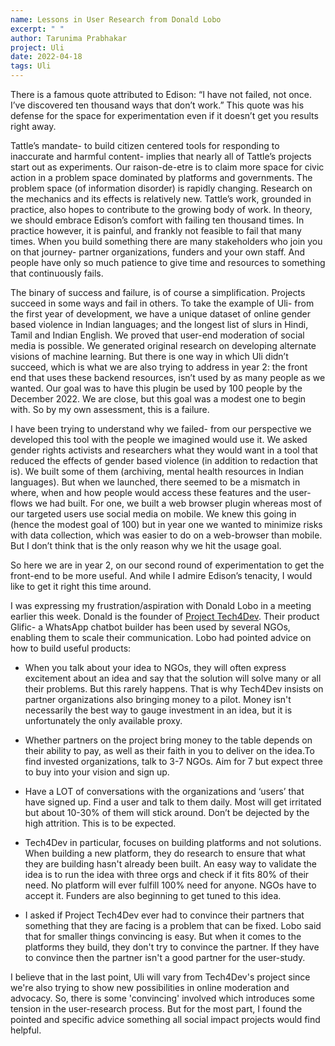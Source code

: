```yaml
---
name: Lessons in User Research from Donald Lobo
excerpt: " "
author: Tarunima Prabhakar
project: Uli
date: 2022-04-18
tags: Uli
---
```


There is a famous quote attributed to Edison: “I have not failed, not once.  I’ve discovered ten thousand ways that don’t work.” This quote was his defense for the space for experimentation even if it doesn’t get you results right away.

Tattle’s mandate- to build citizen centered tools for responding to inaccurate and harmful content- implies that nearly all of Tattle’s projects start out as experiments. Our raison-de-etre is to claim more space for civic action in a problem space dominated by platforms and governments. The problem space (of information disorder) is rapidly changing. Research on the mechanics and its effects is relatively new. Tattle’s work, grounded in practice, also hopes to contribute to the growing body of work. In theory, we should embrace Edison’s comfort with failing ten thousand times. In practice however, it is painful, and frankly not feasible to fail that many times. When you build something there are many stakeholders who join you on that journey- partner organizations, funders and your own staff. And people have only so much patience to give time and resources to something that continuously fails.

The binary of success and failure, is of course a simplification. Projects succeed in some ways and fail in others. To take the example of Uli- from the first year of development, we have a unique dataset of online gender based violence in Indian languages; and the longest list of slurs in Hindi, Tamil and Indian English. We proved that user-end moderation of social media is possible. We generated original research on developing alternate visions of machine learning. But there is one way in which Uli didn’t succeed, which is what we are also trying to address in year 2: the front end that uses these backend resources, isn’t used by as many people as we wanted. Our goal was to have this plugin be used by 100 people by the December 2022. We are close, but this goal was a modest one to begin with. So by my own assessment, this is a failure.

I have been trying to understand why we failed- from our perspective we developed this tool with the people we imagined would use it. We asked gender rights activists and researchers what they would want in a tool that reduced the effects of gender based violence (in addition to redaction that is). We built some of them (archiving, mental health resources in Indian languages). But when we launched, there seemed to be a mismatch in where, when and how people would access these features and the user-flows we had built. For one, we built a web browser plugin whereas most of our targeted users use social media on mobile. We knew this going in (hence the modest goal of 100) but in year one we wanted to minimize risks with data collection, which was easier to do on a web-browser than mobile. But I don’t think that is the only reason why we hit the usage goal.

So here we are in year 2, on our second round of experimentation to get the front-end to be more useful. And while I admire Edison’s tenacity, I would like to get it right this time around.

I was expressing my frustration/aspiration with Donald Lobo in a meeting earlier this week. Donald is the founder of [Project Tech4Dev](https://projecttech4dev.org/). Their product Glific- a WhatsApp chatbot builder has been used by several NGOs, enabling them to scale their communication. Lobo had pointed advice on how to build useful products:

* When you talk about your idea to NGOs, they will often express excitement about an idea and say that the solution will solve many or all their problems. But this rarely happens. That is why Tech4Dev insists on partner organizations also bringing money to a pilot. Money isn't necessarily the best way to gauge investment in an idea, but it is unfortunately the only available proxy.

* Whether partners on the project bring money to the table depends on their ability to pay, as well as their faith in you to deliver on the idea.To find invested organizations, talk to 3-7 NGOs. Aim for 7 but expect three to buy into your vision and sign up.

* Have a LOT of conversations with the organizations and ‘users’ that have signed up. Find a user and talk to them daily. Most will get irritated but about 10-30% of them will stick around. Don’t be dejected by the high attrition. This is to be expected.

* Tech4Dev in particular, focuses on building platforms and not solutions.  When building a new platform, they do research to ensure that what they are building hasn't already been built. An easy way to validate the idea is to run the idea with three orgs and check if it fits 80% of their need. No platform will ever fulfill 100% need for anyone. NGOs have to accept it. Funders are also beginning to get tuned to this idea.

* I asked if Project Tech4Dev ever had to convince their partners that something that they are facing is a problem that can be fixed. Lobo said that for smaller things convincing is easy. But when it comes to the platforms they build, they don't try to convince the partner. If they have to convince then the partner isn't a good partner for the user-study.

I believe that in the last point, Uli will vary from Tech4Dev's project since we're also trying to show new possibilities in online moderation and advocacy. So, there is some 'convincing' involved which introduces some tension in the user-research process. But for the most part, I found the pointed and specific advice something all social impact projects would find helpful. 